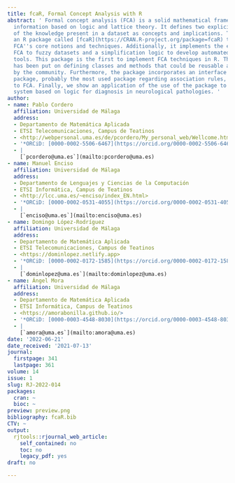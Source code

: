 ```yaml
---
title: fcaR, Formal Concept Analysis with R
abstract: ' Formal concept analysis (FCA) is a solid mathematical framework to manage
  information based on logic and lattice theory. It defines two explicit representations
  of the knowledge present in a dataset as concepts and implications. This paper describes
  an R package called [fcaR](https://CRAN.R-project.org/package=fcaR) that implements
  FCA''s core notions and techniques. Additionally, it implements the extension of
  FCA to fuzzy datasets and a simplification logic to develop automated reasoning
  tools. This package is the first to implement FCA techniques in R. Therefore, emphasis
  has been put on defining classes and methods that could be reusable and extensible
  by the community. Furthermore, the package incorporates an interface with the [arules](https://CRAN.R-project.org/package=arules)
  package, probably the most used package regarding association rules, closely related
  to FCA. Finally, we show an application of the use of the package to design a recommender
  system based on logic for diagnosis in neurological pathologies. '
author:
- name: Pablo Cordero
  affiliation: Universidad de Málaga
  address:
  - Departamento de Matemática Aplicada
  - ETSI Telecomunicaciones, Campus de Teatinos
  - <http://webpersonal.uma.es/de/pcordero/My_personal_web/Wellcome.html>
  - '*ORCiD: [0000-0002-5506-6467](https://orcid.org/0000-0002-5506-6467)*'
  - |
    [`pcordero@uma.es`](mailto:pcordero@uma.es)
- name: Manuel Enciso
  affiliation: Universidad de Málaga
  address:
  - Departamento de Lenguajes y Ciencias de la Computación
  - ETSI Informática, Campus de Teatinos
  - <http://lcc.uma.es/~enciso/index_EN.html>
  - '*ORCiD: [0000-0002-0531-4055](https://orcid.org/0000-0002-0531-4055)*'
  - |
    [`enciso@uma.es`](mailto:enciso@uma.es)
- name: Domingo López-Rodríguez
  affiliation: Universidad de Málaga
  address:
  - Departamento de Matemática Aplicada
  - ETSI Telecomunicaciones, Campus de Teatinos
  - <https://dominlopez.netlify.app>
  - '*ORCiD: [0000-0002-0172-1585](https://orcid.org/0000-0002-0172-1585)*'
  - |
    [`dominlopez@uma.es`](mailto:dominlopez@uma.es)
- name: Ángel Mora
  affiliation: Universidad de Málaga
  address:
  - Departamento de Matemática Aplicada
  - ETSI Informática, Campus de Teatinos
  - <https://amorabonilla.github.io/>
  - '*ORCiD: [0000-0003-4548-8030](https://orcid.org/0000-0003-4548-8030)*'
  - |
    [`amora@uma.es`](mailto:amora@uma.es)
date: '2022-06-21'
date_received: '2021-07-13'
journal:
  firstpage: 341
  lastpage: 361
volume: 14
issue: 1
slug: RJ-2022-014
packages:
  cran: ~
  bioc: ~
preview: preview.png
bibliography: fcaR.bib
CTV: ~
output:
  rjtools::rjournal_web_article:
    self_contained: no
    toc: no
    legacy_pdf: yes
draft: no

---
```

